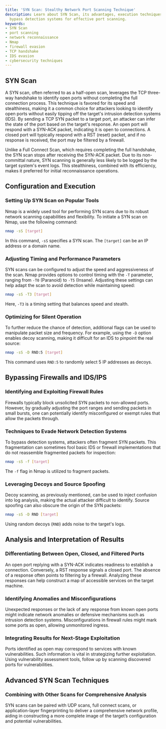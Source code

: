 ```yaml
---
title: 'SYN Scan: Stealthy Network Port Scanning Technique'
description: Learn about SYN Scan, its advantages, execution techniques, and how to
  bypass detection systems for effective port scanning.
keywords:
- SYN Scan
- port scanning
- network reconnaissance
- Nmap
- firewall evasion
- TCP handshake
- IDS evasion
- cybersecurity techniques
---
```


## SYN Scan

A SYN scan, often referred to as a half-open scan, leverages the TCP three-way handshake to identify open ports without completing the full connection process. This technique is favored for its speed and stealthiness, making it a common choice for attackers looking to identify open ports without easily tipping off the target's intrusion detection systems (IDS). By sending a TCP SYN packet to a target port, an attacker can infer the state of the port based on the target's response. An open port will respond with a SYN-ACK packet, indicating it is open to connections. A closed port will typically respond with a RST (reset) packet, and if no response is received, the port may be filtered by a firewall.

Unlike a Full Connect Scan, which requires completing the full handshake, the SYN scan stops after receiving the SYN-ACK packet. Due to its non-committal nature, SYN scanning is generally less likely to be logged by the target system's event logs. This stealthiness, combined with its efficiency, makes it preferred for initial reconnaissance operations.

## Configuration and Execution

### Setting Up SYN Scan on Popular Tools

Nmap is a widely used tool for performing SYN scans due to its robust network scanning capabilities and flexibility. To initiate a SYN scan on Nmap, use the following command:

```bash
nmap -sS [target]
```

In this command, `-sS` specifies a SYN scan. The `[target]` can be an IP address or a domain name.

### Adjusting Timing and Performance Parameters

SYN scans can be configured to adjust the speed and aggressiveness of the scan. Nmap provides options to control timing with the `-T` parameter, ranging from `-T0` (Paranoid) to `-T5` (Insane). Adjusting these settings can help adapt the scan to avoid detection while maintaining speed:

```bash
nmap -sS -T3 [target]
```

Here, `-T3` is a timing setting that balances speed and stealth.

### Optimizing for Silent Operation

To further reduce the chance of detection, additional flags can be used to manipulate packet size and frequency. For example, using the `-D` option enables decoy scanning, making it difficult for an IDS to pinpoint the real source:

```bash
nmap -sS -D RND:5 [target]
```

This command uses `RND:5` to randomly select 5 IP addresses as decoys.

## Bypassing Firewalls and IDS/IPS

### Identifying and Exploiting Firewall Rules

Firewalls typically block unsolicited SYN packets to non-allowed ports. However, by gradually adjusting the port ranges and sending packets in small bursts, one can potentially identify misconfigured or exempt rules that allow the packets through.

### Techniques to Evade Network Detection Systems

To bypass detection systems, attackers often fragment SYN packets. This fragmentation can sometimes fool basic IDS or firewall implementations that do not reassemble fragmented packets for inspection:

```bash
nmap -sS -f [target]
```

The `-f` flag in Nmap is utilized to fragment packets.

### Leveraging Decoys and Source Spoofing

Decoy scanning, as previously mentioned, can be used to inject confusion into log analysis, making the actual attacker difficult to identify. Source spoofing can also obscure the origin of the SYN packets:

```bash
nmap -sS -D RND [target]
```

Using random decoys (`RND`) adds noise to the target's logs.

## Analysis and Interpretation of Results

### Differentiating Between Open, Closed, and Filtered Ports

An open port replying with a SYN-ACK indicates readiness to establish a connection. Conversely, a RST response signals a closed port. The absence of a response often points to filtering by a firewall. Analyzing these responses can help construct a map of accessible services on the target machine.

### Identifying Anomalies and Misconfigurations

Unexpected responses or the lack of any response from known open ports might indicate network anomalies or defensive mechanisms such as intrusion detection systems. Misconfigurations in firewall rules might mark some ports as open, allowing unmonitored ingress.

### Integrating Results for Next-Stage Exploitation

Ports identified as open may correspond to services with known vulnerabilities. Such information is vital in strategizing further exploitation. Using vulnerability assessment tools, follow up by scanning discovered ports for vulnerabilities.

## Advanced SYN Scan Techniques

### Combining with Other Scans for Comprehensive Analysis

SYN scans can be paired with UDP scans, full connect scans, or application-layer fingerprinting to deliver a comprehensive network profile, aiding in constructing a more complete image of the target’s configuration and potential vulnerabilities.